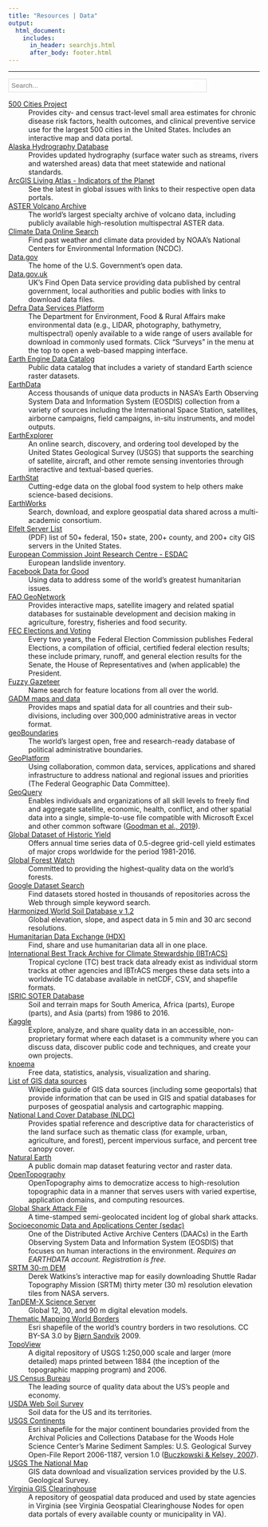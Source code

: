 ```yaml
---
title: "Resources | Data"
output:
  html_document:
    includes:
      in_header: searchjs.html
      after_body: footer.html
---
```


***

<!--
      Search bar
                      -->
<div class="search-bar" style="border:1px solid #DDD; width:396px; margin-bottom:15px;">
<p style="margin:5px;">
<i class="icon fa fa-search"></i>
<input type="text" id="myInput" onkeyup="updateSheet()" placeholder="Search..." style="border:none; padding:0; width:365px;">
</p>
</div>

<!--
      Definition List
                        -->

[500 Cities Project](https://www.cdc.gov/500cities/)
:   Provides city- and census tract-level small area estimates for chronic disease risk factors, health outcomes, and clinical preventive service use for the largest 500 cities in the United States.
    Includes an interactive map and data portal.

[Alaska Hydrography Database](http://akhydro.uaa.alaska.edu/)
:   Provides updated hydrography (surface water such as streams, rivers and watershed areas) data that meet statewide and national standards.

[ArcGIS Living Atlas - Indicators of the Planet](https://experience.arcgis.com/experience/003f05cc447b46dc8818640c38b69b83/)
:   See the latest in global issues with links to their respective open data portals.

[ASTER Volcano Archive](https://ava.jpl.nasa.gov/)
:   The world's largest specialty archive of volcano data, including publicly available high-resolution multispectral ASTER data.

[Climate Data Online Search](https://www.ncdc.noaa.gov/cdo-web/search)
:   Find past weather and climate data provided by NOAA's National Centers for Environmental Information (NCDC).

[Data.gov](https://www.data.gov/)
:   The home of the U.S. Government's open data.

[Data.gov.uk](https://data.gov.uk/)
:   UK's Find Open Data service providing data published by central government, local authorities and public bodies with links to download data files.

[Defra Data Services Platform](https://environment.data.gov.uk/)
:   The Department for Environment, Food & Rural Affairs make environmental data (e.g., LIDAR, photography, bathymetry, multispectral) openly available to a wide range of users available for download in commonly used formats.
    Click "Surveys" in the menu at the top to open a web-based mapping interface.

[Earth Engine Data Catalog](https://developers.google.com/earth-engine/datasets/catalog)
:   Public data catalog that includes a variety of standard Earth science raster datasets.

[EarthData](https://search.earthdata.nasa.gov/search)
:   Access thousands of unique data products in NASA's Earth Observing System Data and Information System (EOSDIS) collection from a variety of sources including the International Space Station, satellites, airborne campaigns, field campaigns, in-situ instruments, and model outputs.

[EarthExplorer](https://earthexplorer.usgs.gov/)
:   An online search, discovery, and ordering tool developed by the United States Geological Survey (USGS) that supports the searching of satellite, aircraft, and other remote sensing inventories through interactive and textual-based queries.

[EarthStat](http://www.earthstat.org/)
:   Cutting-edge data on the global food system to help others make science-based decisions.

[EarthWorks](https://earthworks.stanford.edu/)
:   Search, download, and explore geospatial data shared across a multi-academic consortium.

[Elfelt Server List](https://mappingsupport.com/p/surf_gis/list-federal-state-county-city-GIS-servers.pdf)
:   (PDF) list of 50+ federal, 150+ state, 200+ county, and 200+ city GIS servers in the United States.

[European Commission Joint Research Centre - ESDAC](https://esdac.jrc.ec.europa.eu/themes/landslides)
:   European landslide inventory.

[Facebook Data for Good](https://dataforgood.fb.com/)
:   Using data to address some of the world's greatest humanitarian issues.

[FAO GeoNetwork](http://www.fao.org/geonetwork/srv/en/main.home)
:   Provides interactive maps, satellite imagery and related spatial databases for sustainable development and decision making in agriculture, forestry, fisheries and food security.

[FEC Elections and Voting](https://www.fec.gov/introduction-campaign-finance/election-and-voting-information/)
:   Every two years, the Federal Election Commission publishes Federal Elections, a compilation of official, certified federal election results; these include primary, runoff, and general election results for the Senate, the House of Representatives and (when applicable) the President.

[Fuzzy Gazeteer](http://isodp.hof-university.de/fuzzyg/query/)
:   Name search for feature locations from all over the world.

[GADM maps and data](https://gadm.org/)
:   Provides maps and spatial data for all countries and their sub-divisions, including over 300,000 administrative areas in vector format.

[geoBoundaries](https://www.geoboundaries.org/)
:   The world's largest open, free and research-ready database of political administrative boundaries.

[GeoPlatform](https://www.geoplatform.gov/)
:   Using collaboration, common data, services, applications and shared infrastructure to address national and regional issues and priorities (The Federal Geographic Data Committee).

[GeoQuery](http://geo.aiddata.org/query/#!/)
:   Enables individuals and organizations of all skill levels to freely find and aggregate satellite, economic, health, conflict, and other spatial data into a single, simple-to-use file compatible with Microsoft Excel and other common software ([Goodman et al., 2019](https://doi.org/10.1016/j.cageo.2018.10.009)).

[Global Dataset of Historic Yield](https://doi.pangaea.de/10.1594/PANGAEA.909132)
:   Offers annual time series data of 0.5-degree grid-cell yield estimates of major crops worldwide for the period 1981-2016.

[Global Forest Watch](https://data.globalforestwatch.org/)
:   Committed to providing the highest-quality data on the world's forests.

[Google Dataset Search](https://toolbox.google.com/datasetsearch)
:   Find datasets stored hosted in thousands of repositories across the Web through simple keyword search.

[Harmonized World Soil Database v 1.2](https://webarchive.iiasa.ac.at/Research/LUC/External-World-soil-database/HTML/)
:   Global elevation, slope, and aspect data in 5 min and 30 arc second resolutions.

[Humanitarian Data Exchange (HDX)](https://data.humdata.org/)
:   Find, share and use humanitarian data all in one place.

[International Best Track Archive for Climate Stewardship (IBTrACS)](https://www.ncdc.noaa.gov/ibtracs/)
:   Tropical cyclone (TC) best track data already exist as individual storm tracks at other agencies and IBTrACS merges these data sets into a worldwide TC database available in netCDF, CSV, and shapefile formats.

[ISRIC SOTER Database](https://www.isric.org/projects/soil-and-terrain-soter-database-programme)
:   Soil and terrain maps for South America, Africa (parts), Europe (parts), and Asia (parts) from 1986 to 2016.

[Kaggle](https://www.kaggle.com/datasets)
:   Explore, analyze, and share quality data in an accessible, non-proprietary format where each dataset is a community where you can discuss data, discover public code and techniques, and create your own projects.

[knoema](https://knoema.com/)
:   Free data, statistics, analysis, visualization and sharing.

[List of GIS data sources](https://en.wikipedia.org/wiki/List_of_GIS_data_sources)
:   Wikipedia guide of GIS data sources (including some geoportals) that provide information that can be used in GIS and spatial databases for purposes of geospatial analysis and cartographic mapping.

[National Land Cover Database (NLDC)](https://www.mrlc.gov/index.php)
:   Provides spatial reference and descriptive data for characteristics of the land surface such as thematic class (for example, urban, agriculture, and forest), percent impervious surface, and percent tree canopy cover.

[Natural Earth](http://www.naturalearthdata.com/)
:   A public domain map dataset featuring vector and raster data.

[OpenTopography](https://opentopography.org/)
:   OpenTopography aims to democratize access to high-resolution topographic data in a manner that serves users with varied expertise, application domains, and computing resources.

[Global Shark Attack File](http://www.sharkattackfile.net/)
:   A time-stamped semi-geolocated incident log of global shark attacks.

[Socioeconomic Data and Applications Center (sedac)](https://sedac.ciesin.columbia.edu/)
:   One of the Distributed Active Archive Centers (DAACs) in the Earth Observing System Data and Information System (EOSDIS) that focuses on human interactions in the environment.
    _Requires an EARTHDATA account._
    _Registration is free._

[SRTM 30-m DEM](http://dwtkns.com/srtm30m/)
:   Derek Watkins's interactive map for easily downloading Shuttle Radar Topography Mission (SRTM) thirty meter (30 m) resolution elevation tiles from NASA servers.

[TanDEM-X Science Server](https://tandemx-science.dlr.de/)
:   Global 12, 30, and 90 m digital elevation models.

[Thematic Mapping World Borders](http://thematicmapping.org/downloads/world_borders.php)
:   Esri shapefile of the world's country borders in two resolutions.
    CC BY-SA 3.0 by [Bj&oslash;rn Sandvik](https://thematicmapping.org/) 2009.

[TopoView](https://ngmdb.usgs.gov/topoview/)
:   A digital repository of USGS 1:250,000 scale and larger (more detailed) maps printed between 1884 (the inception of the topographic mapping program) and 2006.

[US Census Bureau](https://data.census.gov/cedsci)
:   The leading source of quality data about the US's people and economy.

[USDA Web Soil Survey](https://websoilsurvey.sc.egov.usda.gov/App/HomePage.htm)
:   Soil data for the US and its territories.

[USGS Continents](https://pubs.usgs.gov/of/2006/1187/basemaps/continents/)
:   Esri shapefile for the major continent boundaries provided from the Archival Policies and Collections Database for the Woods Hole Science Center's Marine Sediment Samples: U.S. Geological Survey Open-File Report 2006-1187, version 1.0 ([Buczkowski & Kelsey, 2007](http://pubs.usgs.gov/of/2006/1187/)).

[USGS The National Map](https://www.usgs.gov/core-science-systems/ngp/tnm-delivery/)
:   GIS data download and visualization services provided by the U.S. Geological Survey.

[Virginia GIS Clearinghouse](https://vgin.maps.arcgis.com/home/index.html)
:   A repository of geospatial data produced and used by state agencies in Virginia (see Virginia Geospatial Clearinghouse Nodes for open data portals of every available county or municipality in VA).

